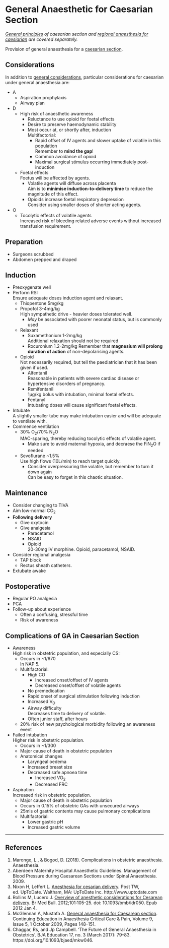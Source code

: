 # General Anaesthetic for Caesarian Section

*[General principles](luscs.md) of caesarian section and [regional anaesthesia for caesiarian](reg-luscs.md) are covered separately.*

Provision of general anaesthesia for a [caesarian section](/luscs.md).

## Considerations

In addition to [general considerations](luscs.md#considerations), particular considerations for caesarian under general anaesthesia are:

* A
	* Aspiration prophylaxis
	* Airway plan
* D
	* High risk of anaesthetic awareness
		* Reluctance to use opioid for foetal effects
		* Desire to preserve haemodynamic stability
		* Most occur at, or shortly after, induction  
		Multifactorial:
			* Rapid offset of IV agents and slower uptake of volatile in this population  
			Remember to **mind the gap**!
			* Common avoidance of opioid
			* Maximal surgical stimulus occurring immediately post-induction
	* Foetal effects  
	Foetus will be affected by agents.
		* Volatile agents will diffuse across placenta  
		Aim is to **minimise induction-to-delivery time** to reduce the magnitude of this effect.
		* Opioids increase foetal respiratory depression  
		Consider using smaller doses of shorter acting agents.
* O
	* Tocolytic effects of volatile agents  
	Increased risk of bleeding related adverse events without increased transfusion requirement.

## Preparation

* Surgeons scrubbed
* Abdomen prepped and draped

## Induction

* Preoxygenate well
* Perform RSI  
Ensure adequate doses induction agent and relaxant.
	* Thiopentone 5mg/kg
	* Propofol 3-4mg/kg  
	High sympathetic drive - heavier doses tolerated well.
		* *May* be associated with poorer neonatal status, but is commonly used  
	* Relaxant
		* Suxamethonium 1-2mg/kg  
		Additional relaxation should not be required
		* Rocuronium 1.2-2mg/kg
		Remember that **magnesium will prolong duration of action** of non-depolarising agents.
	* Opioid  
	Not necessarily required, but tell the paediatrician that it has been given if used.
		* Alfentanil  
		Reasonable in patients with severe cardiac disease or hypertensive disorders of pregnancy.
		* Remifentanil  
		1μg/kg bolus with intubation, minimal foetal effects.
		* Fentanyl  
		Intubating doses will cause significant foetal effects.
* Intubate  
A slightly smaller tube may make intubation easier and will be adequate to ventilate with.
* Commence ventilation
	* 30% O~2~/70% N~2~O  
	MAC-sparing, thereby reducing tocolytic effects of volatile agent.
		* Make sure to avoid maternal hypoxia, and decraese the FiN~2~O if needed
	* Sevoflurane ~1.5%  
	Use high flows (10L/min) to reach target quickly.
		* Consider overpressuring the volatile, but remember to turn it down again  
		Can be easy to forget in this chaotic situation.


## Maintenance

* Consider changing to TIVA
* Aim low-normal CO~2~
* **Following delivery**
	* Give oxytocin
	* Give analgesia  
		* Paracetamol
		* NSAID
		* Opioid  
		20-30mg IV morphine.
		Opioid, paracetamol, NSAID.
* Consider regional analgesia
	* TAP block
	* Rectus sheath catheters.
* Extubate awake



## Postoperative

* Regular PO analgesia
* PCA
* Follow-up about experience  
	* Often a confusing, stressful time
	* Risk of awareness


## Complications of GA in Caesarian Section

* Awareness  
High risk in obstetric population, and especially CS:
	* Occurs in ~1/670  
	In NAP 5.
	* Multifactorial:
		* High CO  
			* Increased onset/offset of IV agents
			* Decreased onset/offset of volatile agents
		* No premedication
		* Rapid onset of surgical stimulation following induction
		* Increased V~D~
		* Airway difficulty  
		Decreases time to delivery of volatile.
		* Often junior staff, after hours
	* 20% risk of new psychological morbidity following an awareness event


* Failed intubation  
Higher risk in obstetric population.
	* Occurs in ~1/300
	* Major cause of death in obstetric population
	* Anatomical changes
		* Laryngeal oedema
		* Increased breast size
		* Decreased safe apnoea time
			* Increased VO~2~
			* Decreased FRC


* Aspiration  
Increased risk in obstetric population.
	* Major cause of death in obstetric population
	* Occurs in 0.15% of obstetric GAs with unsecured airways
	* 25mls of gastric contents may cause pulmonary complications
	* Multifactorial:
		* Lower gastric pH
		* Increased gastric volume


---

## References

1. Maronge, L., & Bogod, D. (2018). Complications in obstetric anaesthesia. Anaesthesia.
2. Aberdeen Maternity Hospital Anaesthetic Guidelines. Management of Blood Pressure during Caesarean Sections under Spinal Anaesthesia. 2009.
3. Nixon H, Leffert L. [Anesthesia for cesarian delivery](https://www.uptodate.com/contents/anesthesia-for-cesarean-delivery). Post TW, ed. UpToDate. Waltham, MA: UpToDate Inc. http://www.uptodate.com
4. Rollins M, Lucero J. [Overview of anesthetic considerations for Cesarean delivery](https://academic.oup.com/bmb/article/101/1/105/262350). Br Med Bull. 2012;101:105-25. doi: 10.1093/bmb/ldr050. Epub 2012 Jan 4.
5. McGlennan A, Mustafa A. [General anaesthesia for Caesarean section](https://academic.oup.com/bjaed/article/9/5/148/439565). Continuing Education in Anaesthesia Critical Care & Pain, Volume 9, Issue 5, 1 October 2009, Pages 148–151.
6. Chaggar, Rs, and Jp Campbell. ‘The Future of General Anaesthesia in Obstetrics’. BJA Education 17, no. 3 (March 2017): 79–83. https://doi.org/10.1093/bjaed/mkw046.
